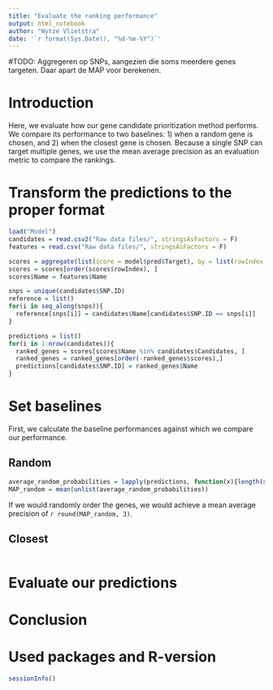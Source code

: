 ```yaml
---
title: "Evaluate the ranking performance"
output: html_notebook
author: "Wytze Vlietstra"
date: '`r format(Sys.Date(), "%d-%m-%Y")`'
---
```


#TODO: Aggregeren op SNPs, aangezien die soms meerdere genes targeten. Daar apart de MAP voor berekenen.

# Introduction

Here, we evaluate how our gene candidate prioritization method performs. 
We compare its performance to two baselines: 1) when a random gene is chosen, and 2) when the closest gene is chosen.
Because a single SNP can target multiple genes, we use the mean average precision as an evaluation metric to compare the rankings.

# Transform the predictions to the proper format

```r
load("Model")
candidates = read.csv2("Raw data files/", stringsAsFactors = F)
features = read.csv("Raw data files/", stringsAsFactors = F)

scores = aggregate(list(score = model$pred$Target), by = list(rowIndex = model$pred$rowIndex), mean)
scores = scores[order(scores$rowIndex), ]
scores$Name = features$Name

snps = unique(candidates$SNP.ID)
reference = list()
for(i in seq_along(snps)){
  reference[snps[i]] = candidates$Name[candidates$SNP.ID == snps[i]]
}

predictions = list()
for(i in 1:nrow(candidates)){
  ranked_genes = scores[scores$Name %in% candidates$Candidates, ]
  ranked_genes = ranked_genes[order(-ranked_genes$scores),]
  predictions[candidates$SNP.ID] = ranked_genes$Name
}
```

# Set baselines

First, we calculate the baseline performances against which we compare our performance.

## Random

```r
average_random_probabilities = lapply(predictions, function(x){length(x)/sum(x)})
MAP_random = mean(unlist(average_random_probabilities))
```

If we would randomly order the genes, we would achieve a mean average precision of `r round(MAP_random, 3)`. 

## Closest

```r


```

# Evaluate our predictions

# Conclusion

# Used packages and R-version

```r
sessionInfo()
```